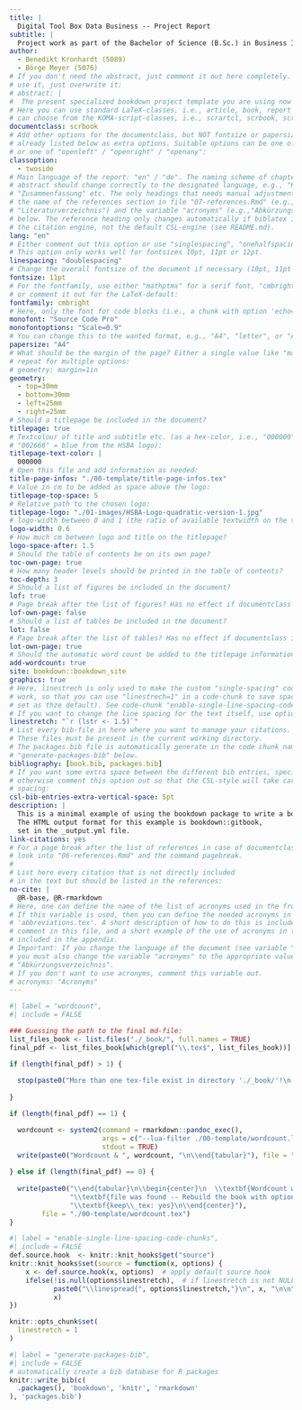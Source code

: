 ```yaml
--- 
title: |
  Digital Tool Box Data Business -- Project Report
subtitle: | 
  Project work as part of the Bachelor of Science (B.Sc.) in Business Informatics
author: 
  - Benedikt Kronhardt (5089)
  - Börge Meyer (5076)
# If you don't need the abstract, just comment it out here completely. If you want to 
# use it, just overwrite it:
# abstract: |
#  The present specialized bookdown project template you are using now is intended as the basis for a report or thesis at the Hamburg School of Business Administration (HSBA). Compared to the original project template coming with the bookdown package, it generates PDF output only, using a slightly customized LaTeX template based on the original Pandoc-template, which is adapted to the requirements of the HSBA for theses and reports. The main notable differences are an appropriate title page, an automatic word count function, a list of acronyms, an adapted page numbering, the use of the appropriate Chicago Manual of Style citation style (17th edition, CSL-based) and an additional chapter with a basic declaration of honor at the end. In addition, several additional folders are used to demonstrate a basic project structure, as well as a slightly modified file organization to show the use of other R packages in addition to the bookdown basics. The contents of the original bookdown template can be found in the following chapters, the additional code examples in the appendix. For more information about this template, please refer to the file 'README.md'.
# Here you can use standard LaTeX-classes, i.e., article, book, report or letter, or you 
# can choose from the KOMA-script-classes, i.e., scrartcl, scrbook, scrreprt or scrlttr2:
documentclass: scrbook
# Add other options for the documentclass, but NOT fontsize or papersize, which are
# already listed below as extra options. Suitable options can be one of "oneside" / "twoside"
# or one of "openleft" / "openright" / "openany":
classoption: 
  - twoside
# Main language of the report: "en" / "de". The naming scheme of chapters or the 
# abstract should change correctly to the designated language, e.g., "Kapitel", 
# "Zusammenfassung" etc. The only headings that needs manual adjustment, are the 
# the name of the references section in file "07-references.Rmd" (e.g., 
# "Literaturverzeichnis") and the variable "acronyms" (e.g.,"Abkürzungsverzeichnis") 
# below. The reference heading only changes automatically if biblatex is used as
# the citation engine, not the default CSL-engine (see README.md).
lang: "en"
# Either comment out this option or use "singlespacing", "onehalfspacing" or "doublespacing".
# This option only works well for fontsizes 10pt, 11pt or 12pt.
linespacing: "doublespacing"
# Change the overall fontsize of the document if necessary (10pt, 11pt or 12pt):
fontsize: 11pt
# For the fontfamily, use either "mathptmx" for a serif font, "cmbright" for sans serif, 
# or comment it out for the LaTeX-default:
fontfamily: cmbright
# Here, only the font for code blocks (i.e., a chunk with option 'echo=TRUE') is set:
monofont: "Source Code Pro"
monofontoptions: "Scale=0.9"
# You can change this to the wanted format, e.g., "A4", "letter", or "A5":
papersize: "A4"
# What should be the margin of the page? Either a single value like "margin=1in" or 
# repeat for multiple options:
# geometry: margin=1in
geometry:
  - top=30mm
  - bottom=30mm
  - left=25mm
  - right=25mm
# Should a titlepage be included in the document?
titlepage: true
# Textcolour of title and subtitle etc. (as a hex-color, i.e., "000000" = black,
# "002668" = blue from the HSBA logo):
titlepage-text-color: |
  000000
# Open this file and add information as needed:
title-page-infos: "./00-template/title-page-infos.tex"
# Value in cm to be added as space above the logo:
titlepage-top-space: 5
# Relative path to the chosen logo:
titlepage-logo: "./01-images/HSBA-Logo-quadratic-version-1.jpg"
# logo-width between 0 and 1 (the ratio of available textwidth on the titlepage):
logo-width: 0.6
# How much cm between logo and title on the titlepage?
logo-space-after: 1.5
# Should the table of contents be on its own page?
toc-own-page: true
# How many header levels should be printed in the table of contents?
toc-depth: 3
# Should a list of figures be included in the document?
lof: true
# Page break after the list of figures? Has no effect if documentclass is "book" and book is set to true:
lof-own-page: false
# Should a list of tables be included in the document?
lot: false
# Page break after the list of tables? Has no effect if documentclass is "book" and book is set to true:
lot-own-page: true
# Should the automatic word count be added to the titlepage information?
add-wordcount: true
site: bookdown::bookdown_site
graphics: true
# Here, linestrech is only used to make the custom "single-spacing" code-chunk option
# work, so that you can use "linestrech=1" in a code-chunk to save space (which is also
# set as thze default). See code-chunk "enable-single-line-spacing-code-chunks" below.
# If you want to change the line spacing for the text itself, use option "linespacing" above!
linestretch: "`r (lstr <- 1.5)`" 
# List every bib-file in here where you want to manage your citations. 
# These files must be present in the current working directory.
# The packages.bib file is automatically generate in the code chunk named
# "generate-packages-bib" below.
bibliography: [book.bib, packages.bib]
# If you want some extra space between the different bib entries, specify it here,
# otherwise comment this option out so that the CSL-style will take care of the
# spacing:
csl-bib-entries-extra-vertical-space: 5pt
description: |
  This is a minimal example of using the bookdown package to write a book.
  The HTML output format for this example is bookdown::gitbook,
  set in the _output.yml file.
link-citations: yes
# For a page break after the list of references in case of documentclass "article"
# look into "06-references.Rmd" and the command pagebreak.
#
# List here every citation that is not directly included 
# in the text but should be listed in the references:
no-cite: |
  @R-base, @R-rmarkdown
# Here, one can define the name of the list of acronyms used in the frontmatter. 
# If this variable is used, then you can define the needed acronyms in the file 
# 'abbreviations.tex'. A short description of how to do this is included in the 
# comment in this file, and a short example of the use of acronyms in the text is
# included in the appendix.
# Important: If you change the language of the document (see variable "lang" above),
# you must also change the variable "acronyms" to the appropriate value, e.g.,
# "Abkürzungsverzeichnis".
# If you don't want to use acronyms, comment this variable out.
# acronyms: "Acronyms"
---
```



```r
#| label = "wordcount",
#| include = FALSE

### Guessing the path to the final md-file:
list_files_book <- list.files("./_book/", full.names = TRUE)
final_pdf <- list_files_book[which(grepl("\\.tex$", list_files_book))]

if (length(final_pdf) > 1) {
  
  stop(paste0("More than one tex-file exist in directory './_book/'!\n Cannot guess which one to use for the wordcount!\nUse option 'Clean All' from the build pane, then rebuild the book!"))
  
}

if (length(final_pdf) == 1) {

  wordcount <- system2(command = rmarkdown::pandoc_exec(), 
                       args = c("--lua-filter ./00-template/wordcount.lua ", final_pdf), 
                       stdout = TRUE)
  write(paste0("Wordcount & ", wordcount, "\n\\end{tabular}"), file = "./00-template/wordcount.tex")
  
} else if (length(final_pdf) == 0) {
  
  write(paste0("\\end{tabular}\n\\begin{center}\n  \\textbf{Wordcount was not possible because no tex source}\\\\\n",
               "\\textbf{file was found -- Rebuild the book with option}\\\\\n",
               "\\textbf{keep\\_tex: yes}\n\\end{center}"), 
        file = "./00-template/wordcount.tex")
}

```


```r
#| label = "enable-single-line-spacing-code-chunks",
#| include = FALSE
def.source.hook  <- knitr::knit_hooks$get("source")
knitr::knit_hooks$set(source = function(x, options) {
    x <- def.source.hook(x, options)  # apply default source hook
    ifelse(!is.null(options$linestretch),  # if linestretch is not NULL, apply linestretch
           paste0("\\linespread{", options$linestretch,"}\n", x, "\n\n\\linespread{1}"),  # reset linestretch after the chunk!
           x)
})

knitr::opts_chunk$set(
  linestretch = 1
)

```


```r
#| label = "generate-packages-bib",
#| include = FALSE
# automatically create a bib database for R packages
knitr::write_bib(c(
  .packages(), 'bookdown', 'knitr', 'rmarkdown'
), 'packages.bib')
```
